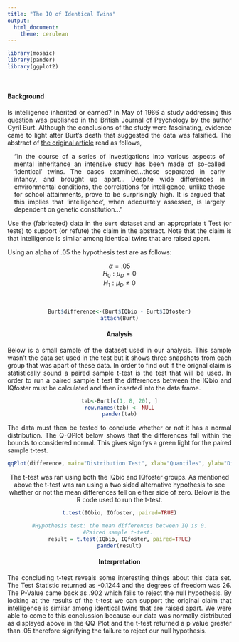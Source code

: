 ```yaml
---
title: "The IQ of Identical Twins"
output: 
  html_document:
    theme: cerulean
---
```


```r
library(mosaic)
library(pander)
library(ggplot2)
```

<br />

#### Background

<p align="justify">Is intelligence inherited or earned? In May of 1966 a study addressing this question was published in the British Journal of Psychology by the author Cyril Burt. Although the conclusions of the study were fascinating, evidence came to light after Burt's death that suggested the data was falsified. The abstract of [the original article](http://onlinelibrary.wiley.com/doi/10.1111/j.2044-8295.1966.tb01014.x/abstract) read as follows, </p>

<div style="padding-left:15px; padding-right:15px;">

<p align="justify">"In the course of a series of investigations into various aspects of mental inheritance an intensive study has been made of so-called ‘identical’ twins. The cases examined...those separated in early infancy, and brought up apart... Despite wide differences in environmental conditions, the correlations for intelligence, unlike those for school attainments, prove to be surprisingly high. It is argued that this implies that ‘intelligence’, when adequately assessed, is largely dependent on genetic constitution..."</p>

</div>

<p align="justify">Use the (fabricated) data in the `Burt` dataset and an appropriate t Test (or tests) to support (or refute) the claim in the abstract. Note that the claim is that intelligence is similar among identical twins that are raised apart.</p>
<p align="justify">Using an alpha of .05 the hypothesis test are as follows:</p>
<center>$\alpha = .05$<center>
<center>$H_{0}:\mu_{D}=0$</center>
<center>$H_{1}:\mu_{D}\neq0$</center> <br>
```r
Burt$difference<-(Burt$IQbio - Burt$IQfoster)
attach(Burt)
```

#### Analysis
<p align="justify">Below is a small sample of the dataset used in our analysis. This sample wasn't the data set used in the test but it shows three snapshots from each group that was apart of these data. In order to find out if the orignal claim is statistically sound a paired sample t-test is the test that will be used. In order to run a paired sample t test the differences between the IQbio and IQfoster must be calculated and then inserted into the data frame.</p>
<center>
```r
tab<-Burt[c(1, 8, 20), ]
row.names(tab) <- NULL
pander(tab)
```
</center>

<p align="justify">The data must then be tested to conclude whether or not it has a normal distribution. The Q-QPlot below shows that the differences fall within the bounds to considered normal. This gives signifys a green light for the paired sample t-test. </p>
```r
qqPlot(difference, main="Distribution Test", xlab="Quantiles", ylab="Differences", col.lines = "#0077b3", col = "#800000", lwd = 1.5, cex = 1, pch = 19)
```

The t-test was ran using both the IQbio and IQfoster groups. As mentioned above the t-test was ran using a two sided alternative hypothesis to see whether or not the mean differences fell on either side of zero. Below is the R code used to run the t-test. 
<center>
```r
t.test(IQbio, IQfoster, paired=TRUE)
```

```r
#Hypothesis test: the mean differences between IQ is 0.
#Paired sample t-test. 
result = t.test(IQbio, IQfoster, paired=TRUE)
pander(result)
```
</center>
#### Interpretation

<p align="justify">The concluding t-test reveals some interesting things about this data set.  The Test Statistic returned as -0.1244 and the degrees of freedom was 26. The P-Value came back as .902 which fails to reject the null hypothesis. By looking at the results of the t-test we can support the original claim that intelligence is similar among identical twins that are raised apart. We were able to come to this conclussion because our data was  normally distributed as displayed above in the QQ-Plot and the t-test returned a p value greater than .05 therefore signifying the failure to reject our null hypothesis.  </p>
<center>

</center>


